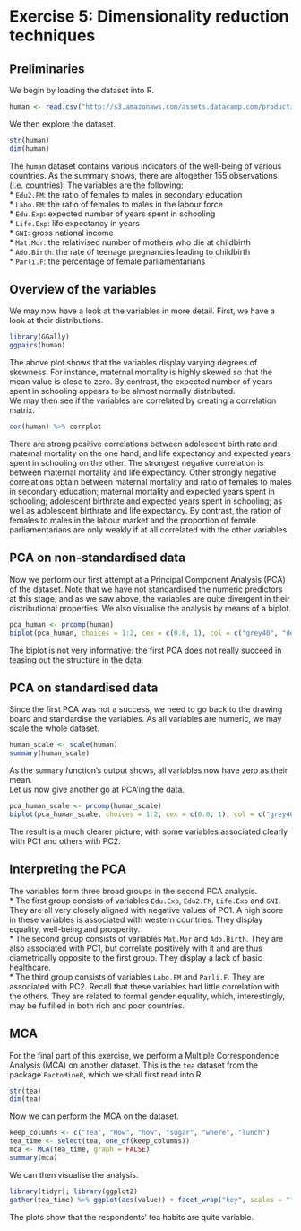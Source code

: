# Exercise 5: Dimensionality reduction techniques  

## Preliminaries  
We begin by loading the dataset into R.  
```r
human <- read.csv("http://s3.amazonaws.com/assets.datacamp.com/production/course_2218/datasets/human2.txt", header = TRUE)
```  
We then explore the dataset.  
```r
str(human)
dim(human)
```  
The `human` dataset contains various indicators of the well-being of various countries.  As the summary shows, there are altogether 155 observations (i.e. countries). The variables are the following:  
* `Edu2.FM`: the ratio of females to males in secondary education  
* `Labo.FM`: the ratio of females to males in the labour force  
* `Edu.Exp`: expected number of years spent in schooling  
* `Life.Exp`: life expectancy in years  
* `GNI`: gross national income  
* `Mat.Mor`: the relativised number of mothers who die at childbirth  
* `Ado.Birth`: the rate of teenage pregnancies leading to childbirth  
* `Parli.F`: the percentage of female parliamentarians  

## Overview of the variables  
We may now have a look at the variables in more detail. First, we have a look at their distributions.  
```r
library(GGally)
ggpairs(human)
```
The above plot shows that the variables display varying degrees of skewness. For instance, maternal mortality is highly skewed so that the mean value is close to zero. By contrast, the expected number of years spent in schooling appears to be almost normally distributed.  
We may then see if the variables are correlated by creating a correlation matrix.  
```r
cor(human) %>% corrplot
```
There are strong positive correlations between adolescent birth rate and maternal mortality on the one hand, and life expectancy and expected years spent in schooling on the other. The strongest negative correlation is between maternal mortality and life expectancy. Other strongly negative correlations obtain between maternal mortality and ratio of females to males in secondary education; maternal mortality and expected years spent in schooling; adolescent birthrate and expected years spent in schooling; as well as adolescent birthrate and life expectancy. By contrast, the ration of females to males in the labour market and the proportion of female parliamentarians are only weakly if at all correlated with the other variables.  

## PCA on non-standardised data  
Now we perform our first attempt at a Principal Component Analysis (PCA) of the dataset. Note that we have not standardised the numeric predictors at this stage, and as we saw above, the variables are quite divergent in their distributional properties. We also visualise the analysis by means of a biplot.  
```r
pca_human <- prcomp(human)
biplot(pca_human, choices = 1:2, cex = c(0.8, 1), col = c("grey40", "deeppink2"))
```
The biplot is not very informative: the first PCA does not really succeed in teasing out the structure in the data.  

## PCA on standardised data  
Since the first PCA was not a success, we need to go back to the drawing board and standardise the variables. As all variables are numeric, we may scale the whole dataset.  
```r
human_scale <- scale(human)
summary(human_scale)
```
As the `summary` function's output shows, all variables now have zero as their mean.  
Let us now give another go at PCA'ing the data.  
```r
pca_human_scale <- prcomp(human_scale)
biplot(pca_human_scale, choices = 1:2, cex = c(0.8, 1), col = c("grey40", "deeppink2"))
```
The result is a much clearer picture, with some variables associated clearly with PC1 and others with PC2.  

## Interpreting the PCA  
The variables form three broad groups in the second PCA analysis.  
* The first group consists of variables `Edu.Exp`, `Edu2.FM`, `Life.Exp` and `GNI`. They are all very closely aligned with negative values of PC1. A high score in these variables is associated with western countries. They display equality, well-being and prosperity.  
* The second group consists of variables `Mat.Mor` and `Ado.Birth`. They are also associated with PC1, but correlate positively with it and are thus diametrically opposite to the first group. They display a lack of basic healthcare.  
* The third group consists of variables `Labo.FM` and `Parli.F`. They are associated with PC2. Recall that these variables had little correlation with the others. They are related to formal gender equality, which, interestingly, may be fulfilled in both rich and poor countries.  

## MCA  
For the final part of this exercise, we perform a Multiple Correspondence Analysis (MCA) on another dataset. This is the `tea` dataset from the package `FactoMineR`, which we shall first read into R.  
```r
str(tea)
dim(tea)
```
Now we can perform the MCA on the dataset.  
```r
keep_columns <- c("Tea", "How", "how", "sugar", "where", "lunch")
tea_time <- select(tea, one_of(keep_columns))
mca <- MCA(tea_time, graph = FALSE)
summary(mca)
```
We can then visualise the analysis.  
```r
library(tidyr); library(ggplot2)
gather(tea_time) %>% ggplot(aes(value)) + facet_wrap("key", scales = "free") + geom_bar() + theme(axis.text.x = element_text(angle = 45, hjust = 1, size = 8))
```
The plots show that the respondents' tea habits are quite variable.
